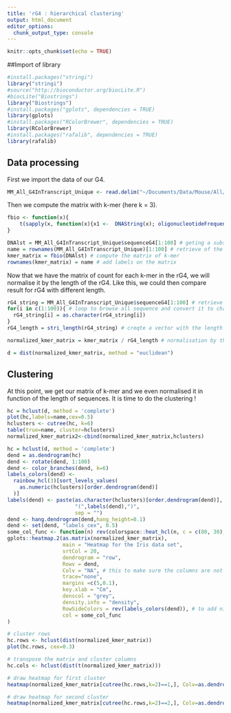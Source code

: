 ```yaml
---
title: 'rG4 : hierarchical clustering'
output: html_document
editor_options: 
  chunk_output_type: console
---
```


```r
knitr::opts_chunk$set(echo = TRUE)
```

##Import of library

```r
#install.packages("stringi")
library("stringi")
#source("http://bioconductor.org/biocLite.R")
#biocLite("Biostrings")
library("Biostrings")
#install.packages("gplots", dependencies = TRUE)
library(gplots)
#install.packages("RColorBrewer", dependencies = TRUE)
library(RColorBrewer)
#install.packages("rafalib", dependencies = TRUE)
library(rafalib)
```

## Data processing

First we import the data of our G4.

```r
MM_All_G4InTranscript_Unique <- read.delim("~/Documents/Data/Mouse/All/MM_All_G4InTranscript_Unique.txt", row.names=1) # import of data
```

Then we compute the matrix with k-mer (here k = 3).

```r
fbio <- function(x){
    t(sapply(x, function(x){x1 <-  DNAString(x); oligonucleotideFrequency(x1,3)}))
}

DNAlst = MM_All_G4InTranscript_Unique$sequenceG4[1:100] # geting a subset of the data to test
name = rownames(MM_All_G4InTranscript_Unique)[1:100] # retrieve of the name of our data
kmer_matrix = fbio(DNAlst) # compute the matrix of k-mer
rownames(kmer_matrix) = name # add labels on the matrix
```

Now that we have the matrix of count for each k-mer in the rG4, we will normalise it by the length of the rG4. Like this, we could then compare result for rG4 with different length.

```r
rG4_string = MM_All_G4InTranscript_Unique$sequenceG4[1:100] # retrieve of the rG4 sequence
for(i in c(1:100)){ # loop to browse all sequence and convert it to character
  rG4_string[i] = as.character(rG4_string[i])
}
rG4_length = stri_length(rG4_string) # creqte a vector with the length of each rG4 sequences

normalized_kmer_matrix = kmer_matrix / rG4_length # normalisation by the length

d = dist(normalized_kmer_matrix, method = "euclidean")
```

## Clustering

At this point, we get our matrix of k-mer and we even normalised it in function of the length of sequences. It is time to do the clustering !

```r
hc = hclust(d, method = 'complete')
plot(hc,labels=name,cex=0.5)
hclusters <- cutree(hc, k=6)
table(true=name, cluster=hclusters)
normalized_kmer_matrix2<-cbind(normalized_kmer_matrix,hclusters)
```


```r
hc = hclust(d, method = 'complete')
dend = as.dendrogram(hc)
dend <- rotate(dend, 1:100)
dend <- color_branches(dend, k=6)
labels_colors(dend) <-
  rainbow_hcl(3)[sort_levels_values(
    as.numeric(hclusters)[order.dendrogram(dend)]
  )]
labels(dend) <- paste(as.character(hclusters)[order.dendrogram(dend)],
                      "(",labels(dend),")", 
                      sep = "")
dend <- hang.dendrogram(dend,hang_height=0.1)
dend <- set(dend, "labels_cex", 0.5)
some_col_func <- function(n) rev(colorspace::heat_hcl(n, c = c(80, 30), l = c(30, 90), power = c(1/5, 1.5)))
gplots::heatmap.2(as.matrix(normalized_kmer_matrix), 
                  main = "Heatmap for the Iris data set",
                  srtCol = 20,
                  dendrogram = "row",
                  Rowv = dend,
                  Colv = "NA", # this to make sure the columns are not ordered
                  trace="none",          
                  margins =c(5,0.1),      
                  key.xlab = "Cm",
                  denscol = "grey",
                  density.info = "density",
                  RowSideColors = rev(labels_colors(dend)), # to add nice colored strips        
                  col = some_col_func
)
```



```r
# cluster rows
hc.rows <- hclust(dist(normalized_kmer_matrix))
plot(hc.rows, cex=0.3)

# transpose the matrix and cluster columns
hc.cols <- hclust(dist(t(normalized_kmer_matrix)))

# draw heatmap for first cluster
heatmap(normalized_kmer_matrix[cutree(hc.rows,k=2)==1,], Colv=as.dendrogram(hc.cols), scale='none')

# draw heatmap for second cluster
heatmap(normalized_kmer_matrix[cutree(hc.rows,k=2)==2,], Colv=as.dendrogram(hc.cols), scale='none')
```






